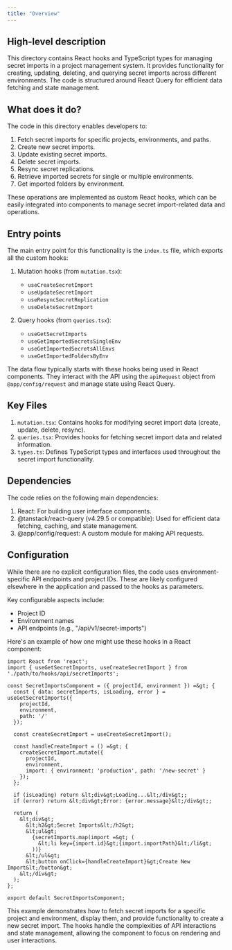 ```yaml
---
title: "Overview"
---
```


## High-level description
This directory contains React hooks and TypeScript types for managing secret imports in a project management system. It provides functionality for creating, updating, deleting, and querying secret imports across different environments. The code is structured around React Query for efficient data fetching and state management.

## What does it do?
The code in this directory enables developers to:
1. Fetch secret imports for specific projects, environments, and paths.
2. Create new secret imports.
3. Update existing secret imports.
4. Delete secret imports.
5. Resync secret replications.
6. Retrieve imported secrets for single or multiple environments.
7. Get imported folders by environment.

These operations are implemented as custom React hooks, which can be easily integrated into components to manage secret import-related data and operations.

## Entry points
The main entry point for this functionality is the `index.ts` file, which exports all the custom hooks:

1. Mutation hooks (from `mutation.tsx`):
   - `useCreateSecretImport`
   - `useUpdateSecretImport`
   - `useResyncSecretReplication`
   - `useDeleteSecretImport`

2. Query hooks (from `queries.tsx`):
   - `useGetSecretImports`
   - `useGetImportedSecretsSingleEnv`
   - `useGetImportedSecretsAllEnvs`
   - `useGetImportedFoldersByEnv`

The data flow typically starts with these hooks being used in React components. They interact with the API using the `apiRequest` object from `@app/config/request` and manage state using React Query.

## Key Files
1. `mutation.tsx`: Contains hooks for modifying secret import data (create, update, delete, resync).
2. `queries.tsx`: Provides hooks for fetching secret import data and related information.
3. `types.ts`: Defines TypeScript types and interfaces used throughout the secret import functionality.

## Dependencies
The code relies on the following main dependencies:
1. React: For building user interface components.
2. @tanstack/react-query (v4.29.5 or compatible): Used for efficient data fetching, caching, and state management.
3. @app/config/request: A custom module for making API requests.

## Configuration
While there are no explicit configuration files, the code uses environment-specific API endpoints and project IDs. These are likely configured elsewhere in the application and passed to the hooks as parameters.

Key configurable aspects include:
- Project ID
- Environment names
- API endpoints (e.g., "/api/v1/secret-imports")

Here's an example of how one might use these hooks in a React component:

```tsx
import React from 'react';
import { useGetSecretImports, useCreateSecretImport } from './path/to/hooks/api/secretImports';

const SecretImportsComponent = ({ projectId, environment }) =&gt; {
  const { data: secretImports, isLoading, error } = useGetSecretImports({
    projectId,
    environment,
    path: '/'
  });

  const createSecretImport = useCreateSecretImport();

  const handleCreateImport = () =&gt; {
    createSecretImport.mutate({
      projectId,
      environment,
      import: { environment: 'production', path: '/new-secret' }
    });
  };

  if (isLoading) return &lt;div&gt;Loading...&lt;/div&gt;;
  if (error) return &lt;div&gt;Error: {error.message}&lt;/div&gt;;

  return (
    &lt;div&gt;
      &lt;h2&gt;Secret Imports&lt;/h2&gt;
      &lt;ul&gt;
        {secretImports.map(import =&gt; (
          &lt;li key={import.id}&gt;{import.importPath}&lt;/li&gt;
        ))}
      &lt;/ul&gt;
      &lt;button onClick={handleCreateImport}&gt;Create New Import&lt;/button&gt;
    &lt;/div&gt;
  );
};

export default SecretImportsComponent;
```

This example demonstrates how to fetch secret imports for a specific project and environment, display them, and provide functionality to create a new secret import. The hooks handle the complexities of API interactions and state management, allowing the component to focus on rendering and user interactions.